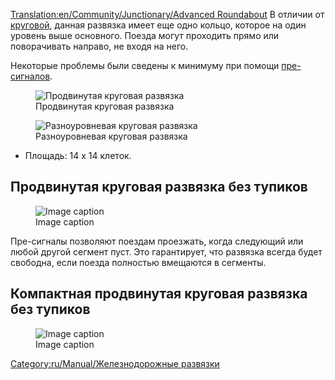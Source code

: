 [[Translation:en/Community/Junctionary/Advanced Roundabout]]
{{ru/Community/Junctionary/Меню развязки}}
В отличии от [[ru/Community/Junctionary/Круговая|круговой]], данная развязка имеет еще одно кольцо, которое на один уровень выше основного. Поезда могут проходить прямо или поворачивать направо, не входя на него.

Некоторые проблемы были сведены к минимуму при помощи [[ru/Manual/Сигналы#pre-signaly|пре-сигналов]].

[[File:en/Community/Junctionary/Advanced roundabout.png|center|frame|Продвинутая круговая развязка]]

{{ru/Community/Junctionary/Критерии развязки|Дорогая (Ступенчатая)|2|1|0|3|1|0|1|0|1|1|2||Сломанный поезд блокирует одно направление или все левые повороты.|
*Может пропускать большое количество поездов, движущихся с северо-востока или юго-запада.
*Кольцо развязки используется только поворачивающими налево и объезжающими поездами.
'''Замечания'''
*Чтобы поезда, поворачивающие налево, проходили развязку на полной скорости, нужно расширить кольцо, но это займет много пространства.
*Если Вы сделаете движение по внутреннему кольцу в противоположную сторону, (очевидны изменения выходных диагоналей и светофоров) то пропускная способность увеличится за счет некоторого увеличения скорости, поезда будут пересекать кольцо, вместо того чтобы объезжать всю развязку.
*Площадь: 16 x 16 клеток.
}}

[[File:en/Community/Junctionary/Flying roundabout.png|center|frame|Разноуровневая круговая развязка]]

*Площадь: 14 x 14 клеток.


== Продвинутая круговая развязка без тупиков ==

[[File:en/Community/Junctionary/4WayNoLock.png|Image caption]]

{{ru/Community/Junctionary/Критерии развязки|Средняя|2|1|1|2|1|0|1|0|0|1|2||Сломанные поезда блокируют только одно направление. (В худшем случае: внутреннее кольцо, между двумя сегментами, будет блокировать все левые повороты)|
Плюсы:
* Высокая пропускная способность.
* Склоны только на левых поворотах (в общей сложности 1 вверх и 1 вниз).
* Происходит резервирование левых поворотов для освобождения других путей (въезд и выезд!).

Минусы:
* Максимальный интервал между светофорами: 4-5
* Наибольшая дистанция между светофорами на левых поворотах: 7


* Площадь: 26 x 26
}}
Пре-сигналы позволяют поездам проезжать, когда следующий или любой другой сегмент пуст. Это гарантирует, что развязка всегда будет свободна, если поезда полностью вмещаются в сегменты.


== Компактная продвинутая круговая развязка без тупиков ==

[[File:en/Community/Junctionary/4WayNoLockSmall.png|Image caption]]

{{ru/Community/Junctionary/Критерии развязки|Средняя|3|1|1|2|1|0|1|0|0|1|2||Сломанные поезда блокируют только одно направление. (В худшем случае: внутреннее кольцо, между двумя сегментами, будет блокировать все левые повороты)|
Плюсы:
* Высокая пропускная способность.
* Склоны только на левых поворотах (в общей сложности 1 вверх и 1 вниз).

Минусы:
* Максимальный интервал между светофорами: 4-5
* Наибольшая дистанция между светофорами на левых поворотах: 7


* Площадь: 18 x 18 клеток
}}


[[Category:ru/Manual/Железнодорожные развязки]]